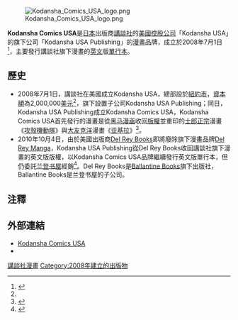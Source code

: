 [[File:Kodansha_Comics_USA_logo.png|thumb]]

'''Kodansha Comics USA'''是[[日本|日本]]出版商[[講談社|講談社]]的[[美國|美國]][[控股公司|控股公司]]「Kodansha USA」的旗下公司「Kodansha USA Publishing」的[[漫畫|漫畫]]品牌，成立於2008年7月1日<ref name="Kodansha to Publish, Sell Manga in U.S. in September">{{cite web|url=http://www.animenewsnetwork.com/news/2008-07-01/kodansha-to-publish-sell-manga-in-u.s-in-september|title=Kodansha to Publish, Sell Manga in U.S. in September|publisher=[[Anime_News_Network|Anime News Network]]|date=2008-07-01|accessdate=2011-01-21|archive-date=2019-04-11|archive-url=https://web.archive.org/web/20190411103747/https://www.animenewsnetwork.com/news/2008-07-01/kodansha-to-publish-sell-manga-in-u.s-in-september|dead-url=no}}</ref>，主要發行講談社旗下漫畫的[[英文|英文]]版[[單行本|單行本]]。

==歷史==
*2008年7月1日，講談社在美國成立Kodansha USA，總部設於[[紐約市|紐約市]]，[[資本額|資本額]]為2,000,000[[美元|美元]]<ref name="Kodansha to Publish, Sell Manga in U.S. in September" />，旗下設置子公司Kodansha USA Publishing；同日，Kodansha USA Publishing成立Kodansha Comics USA，Kodansha Comics USA首先發行的漫畫是從[[黑马漫画|黑马漫画]]收回[[版權|版權]]並重印的[[士郎正宗|士郎正宗]]漫畫《[[攻殼機動隊|攻殼機動隊]]》與[[大友克洋|大友克洋]]漫畫《[[亚基拉|亚基拉]]》<ref>{{cite web|url=http://www.animenewsnetwork.com/news/2009-10-05/kodansha-confirms-plans-to-publish-manga-in-u.s|title=Kodansha Confirms Plans to Publisher Manga in U.S.|publisher=Anime News Network|date=2009-10-05|accessdate=2011-01-21|archive-date=2019-05-19|archive-url=https://web.archive.org/web/20190519190703/https://www.animenewsnetwork.com/news/2009-10-05/kodansha-confirms-plans-to-publish-manga-in-u.s|dead-url=no}}</ref>。
*2010年10月4日，由於美國出版商[[Del_Rey_Books|Del Rey Books]]即將廢除旗下漫畫品牌[[Del_Rey_Manga|Del Rey Manga]]，Kodansha USA Publishing從Del Rey Books收回講談社旗下漫畫的英文版版權，以Kodansha Comics USA品牌繼續發行英文版單行本，但仍委託[[兰登书屋|兰登书屋]]經銷<ref>{{cite web|url=http://www.animenewsnetwork.com/news/2010-10-04/kodansha-usa-to-take-over-del-rey-manga-titles|title=Kodansha USA to Take Over Del Rey Titles|publisher=Anime News Network|date=2010-10-04|accessdate=2011-01-21|archive-date=2019-01-19|archive-url=https://web.archive.org/web/20190119130634/https://www.animenewsnetwork.com/news/2010-10-04/kodansha-usa-to-take-over-del-rey-manga-titles|dead-url=no}}</ref>。Del Rey Books是[[Ballantine_Books|Ballantine Books]]旗下出版社，Ballantine Books是兰登书屋的子公司。

==注釋==
{{reflist|2}}

==外部連結==
* [https://web.archive.org/web/20110513012416/http://kodanshacomics.com/ Kodansha Comics USA]
* {{ann|company|id=8388}}

[[Category:講談社漫畫|]]
[[Category:2008年建立的出版物|Category:2008年建立的出版物]]